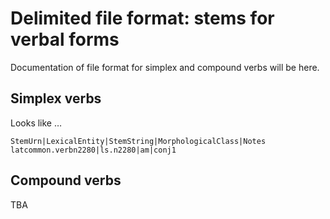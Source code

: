 # Delimited file format: stems for verbal forms

::: {.callout-caution title="TBA"}
Documentation of file format for simplex and compound verbs will be here.
:::


## Simplex verbs


Looks like ...

```
StemUrn|LexicalEntity|StemString|MorphologicalClass|Notes
latcommon.verbn2280|ls.n2280|am|conj1
```

## Compound verbs


TBA